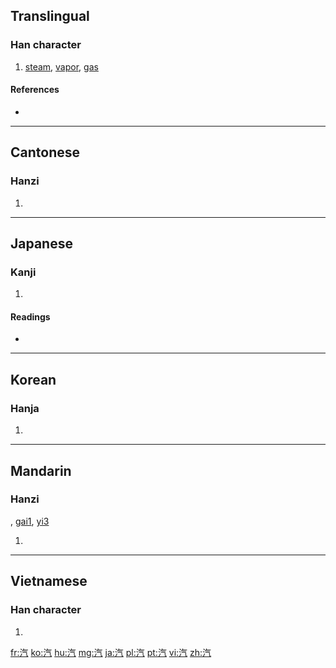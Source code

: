 ==Translingual==

===Han character===
{{Han char|rn=85|rad=水|as=04|sn=7|four=3811<sub>7</sub>|canj=水人一弓 (EOMN)|ids=⿰[[氵]][[气]]}}

# [[steam]], [[vapor]], [[gas]]

====References====
* {{Han ref|kx=0609.060|dkj=17177|dj=1002.030|hdz=31566.040|uh=6C7D|ud=27773|bh=A854|bd=43092}}

----

==Cantonese==

===Hanzi===
{{yue-hanzi|jyut=hei3|y=hei3}}

# {{defn|lang=yue|sort=水04}}

----

==Japanese==

===Kanji===
{{ja-kanji|grade=2|rs=水04}}

# {{defn|lang=ja|sort=水04}}

====Readings====
* {{ja-readings|goon=[[け]] (ke)|kanon=[[き]] (ki)|on=[[いつ]] (itsu)|kun=[[ゆげ]] (yuge), [[みずけ]] (mizuke)}}

{{attention|ja|check and expand on readings; two different Chinese words? (cmn: qí, ja: ki, ko: gi vs. cmn: yǐ, ko: heul, ja: itsu)}}

----

==Korean==

===Hanja===
{{ko-hanja|hangeul=[[기]], [[흘]]|eumhun=|rv=gi, heul|mr=ki, hŭl|y=ki, hul}}

# {{defn|lang=ko|sort=水04}}

----

==Mandarin==

===Hanzi===
{{cmn-hanzi|pin=[[qì]] ([[qi4]])|wg=ch'i<sup>4</sup>}}, [[gai1]], [[yi3]]

# {{defn|lang=cmn|sort=水04}}

----

==Vietnamese==

===Han character===
{{vi-hantu|[[khí]]|rs=水04}}

# {{defn|lang=vi|sort=水04}}

[[fr:汽]]
[[ko:汽]]
[[hu:汽]]
[[mg:汽]]
[[ja:汽]]
[[pl:汽]]
[[pt:汽]]
[[vi:汽]]
[[zh:汽]]